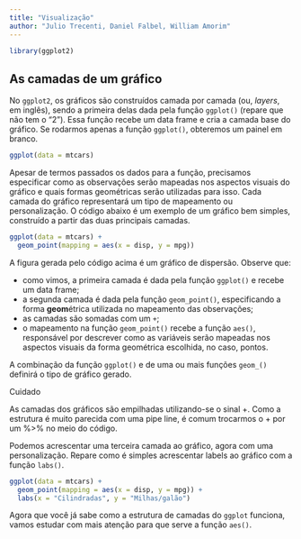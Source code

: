```yaml
---
title: "Visualização"
author: "Julio Trecenti, Daniel Falbel, William Amorim"
---
```


```r
library(ggplot2)
```

## As camadas de um gráfico

No `ggplot2`, os gráficos são construídos camada por camada (ou, *layers*, em inglês), sendo a primeira delas dada pela função `ggplot()` (repare que não tem o "2"). Essa função recebe um data frame e cria a camada base do gráfico. Se rodarmos apenas a função `ggplot()`, obteremos um painel em branco.

```r
ggplot(data = mtcars)
```

Apesar de termos passados os dados para a função, precisamos especificar como as observações serão mapeadas nos aspectos visuais do gráfico e quais formas geométricas serão utilizadas para isso. Cada camada do gráfico representará um tipo de mapeamento ou personalização. O código abaixo é um exemplo de um gráfico bem simples, construído a partir das duas principais camadas. 

```r
ggplot(data = mtcars) + 
  geom_point(mapping = aes(x = disp, y = mpg))
```

A figura gerada pelo código acima é um gráfico de dispersão. Observe que:

- como vimos, a primeira camada é dada pela função `ggplot()` e recebe um data frame;
- a segunda camada é dada pela função `geom_point()`, especificando a forma **geom**étrica utilizada no mapeamento das observações;
- as camadas são somadas com um `+`;
- o mapeamento na função `geom_point()` recebe a função `aes()`, responsável por descrever como as variáveis serão mapeadas nos aspectos visuais da forma geométrica escolhida, no caso, pontos.

A combinação da função `ggplot()` e de uma ou mais funções `geom_()` definirá o tipo de gráfico gerado.

<div class='admonition note'>
<p class='admonition-title'>
Cuidado
</p>
<p>
As camadas dos gráficos são empilhadas utilizando-se o sinal +. Como a estrutura é muito parecida com uma pipe line, é comum trocarmos o + por um %>% no meio do código.
</p>
</div>

Podemos acrescentar uma terceira camada ao gráfico, agora com uma personalização. Repare como é simples acrescentar labels ao gráfico com a função `labs()`.

```r
ggplot(data = mtcars) + 
  geom_point(mapping = aes(x = disp, y = mpg)) +
  labs(x = "Cilindradas", y = "Milhas/galão")
```

Agora que você já sabe como a estrutura de camadas do `ggplot` funciona, vamos estudar com mais atenção para que serve a função `aes()`.
